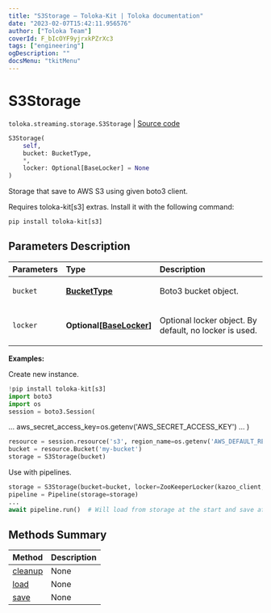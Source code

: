 ```yaml
---
title: "S3Storage — Toloka-Kit | Toloka documentation"
date: "2023-02-07T15:42:11.956576"
author: ["Toloka Team"]
coverId: F_bIcOYF9yjrxkPZrXc3
tags: ["engineering"]
ogDescription: ""
docsMenu: "tkitMenu"
---
```


# S3Storage
`toloka.streaming.storage.S3Storage` | [Source code](https://github.com/Toloka/toloka-kit/blob/v1.1.3/src/streaming/storage.py#L158)

```python
S3Storage(
    self,
    bucket: BucketType,
    *,
    locker: Optional[BaseLocker] = None
)
```

Storage that save to AWS S3 using given boto3 client.

<Note mode="warning" title="Warning">

Requires toloka-kit[s3] extras. Install it with the following command:

```shell
pip install toloka-kit[s3]
```

</Note>

## Parameters Description

| Parameters | Type | Description |
| :----------| :----| :-----------|
`bucket`|**[BucketType](/docs/toloka-kit/reference/toloka.streaming.storage.BucketType)**|<p>Boto3 bucket object.</p>
`locker`|**Optional\[[BaseLocker](/docs/toloka-kit/reference/toloka.streaming.locker.BaseLocker)\]**|<p>Optional locker object. By default, no locker is used.</p>

**Examples:**

Create new instance.

```python
!pip install toloka-kit[s3]
import boto3
import os
session = boto3.Session(
```
...     aws_secret_access_key=os.getenv('AWS_SECRET_ACCESS_KEY')
... )
```python
resource = session.resource('s3', region_name=os.getenv('AWS_DEFAULT_REGION', 'us-east-2'))
bucket = resource.Bucket('my-bucket')
storage = S3Storage(bucket)
```

Use with pipelines.

```python
storage = S3Storage(bucket=bucket, locker=ZooKeeperLocker(kazoo_client, '/lock-dir'))
pipeline = Pipeline(storage=storage)
...
await pipeline.run()  # Will load from storage at the start and save after each iteration.
```
## Methods Summary

| Method | Description |
| :------| :-----------|
[cleanup](/docs/toloka-kit/reference/toloka.streaming.storage.S3Storage.cleanup)| None
[load](/docs/toloka-kit/reference/toloka.streaming.storage.S3Storage.load)| None
[save](/docs/toloka-kit/reference/toloka.streaming.storage.S3Storage.save)| None
